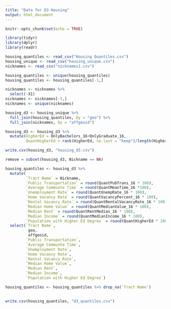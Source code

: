 ```yaml
---
title: "Data for D3 Housing"
output: html_document
---
```


```r
knitr::opts_chunk$set(echo = TRUE)
```

```r
library(tidyr)
library(dplyr)
library(readr)

housing_quantiles <- read_csv("Housing Quantiles.csv")
housing_unique <- read_csv("housing_unique.csv")
nicknames <- read_csv("nicknames1.csv")

housing_quantiles <- unique(housing_quantiles)
housing_quantiles <- housing_quantiles[-1,]

nicknames <- nicknames %>% 
  select(-X1)
nicknames <- nicknames[-1,]
nicknames <- unique(nicknames)

housing_d3 <- housing_unique %>%
  full_join(housing_quantiles, by = "geo") %>%
  full_join(nicknames, by = "affgeoid")

housing_d3 <- housing_d3 %>%
  mutate(HigherEd = OnlyBachelors_16+OnlyGraduate_16,
         QuantHigherEd = rank(HigherEd, na.last = "keep")/length(HigherEd)) 

write.csv(housing_d3, "housing_d3.csv")

remove = subset(housing_d3, Nickname == NA)

housing_quantiles <- housing_d3 %>%
  mutate(
         `Tract Name` = Nickname,
         `Public Transportation` = round(QuantPubTrans_16 * 100), 
         `Average Communte Time` = round(QuantMeanTime_16 *100), 
         `Unemployment Rate` = round(QuantUnempRate_16 * 100), 
         `Home Vacancy Rate` = round(QuantVacancyPercent_16 * 100), 
         `Rental Vacancy Rate` = round(QuantRentalVacancyRate_16 * 100), 
         `Median Home Value` = round(QuantMedianValue_16 * 100), 
         `Median Rent` = round(QuantRentMedian_16 * 100), 
         `Median Income` = round(QuantMedianIncome_16 * 100), 
         `Population with Higher Ed Degree` = round(QuantHigherEd * 100)) %>%
  select(`Tract Name`,
          geo,
          affgeoid,
         `Public Transportation`, 
         `Average Communte Time`, 
         `Unemployment Rate`, 
         `Home Vacancy Rate`, 
         `Rental Vacancy Rate`, 
         `Median Home Value`, 
         `Median Rent`, 
         `Median Income`, 
         `Population with Higher Ed Degree`)

housing_quantiles <- housing_quantiles %>% drop_na(`Tract Name`)
 

write.csv(housing_quantiles, "d3_quantiles.csv")

```